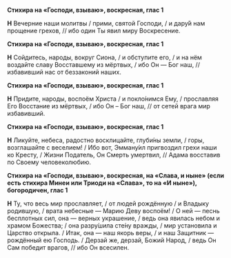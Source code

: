 **Стихира на «Господи, взываю», воскресная, глас 1**

**Н** Вечерние наши молитвы / прими, святой Господи, / и дару́й нам прощение грехов, // ибо один Ты явил миру Воскресение.

**Стихира на «Господи, взываю», воскресная, глас 1**

**Н** Сойдитесь, народы, вокруг Сиона, / и обступите его, / и на нём воздайте славу Восставшему из мёртвых, / ибо Он — Бог наш, // избавивший нас от беззаконий наших.

**Стихира на «Господи, взываю», воскресная, глас 1**

**Н** Придите, народы, воспоём Христа / и покло́нимся Ему, / прославляя Его Восстание из мёртвых, / ибо Он – Бог наш, // от сетей врага мир избавивший.

**Стихира на «Господи, взываю», воскресная, глас 1**

**Н** Ликуйте, небеса, радостно восклицайте, глуби́ны земли, / горы, возглашайте с веселием! / Ибо вот, Эмману́ил пригвоздил грехи наши ко Кресту, / Жизни Податель, Он Смерть умертвил, // Адама восставив по Своему человеколюбию.

**Стихира на «Господи, взываю», воскресная, на «Слава, и ныне» (если есть стихира Минеи или Триоди на «Слава», то на «И ныне»), богородичен, глас 1**

**Н** Ту, что весь мир прославляет, / от людей рождённую / и Владыку родившую, / врата небесные — Марию Деву воспоём! / О ней — песнь бесплотных сил, она — верных украшение, / ведь она явилась небом и храмом Божества; / она разру́шила сте́ну вражды, / мир установила и Царство открыла. / Итак, она — наш якорь веры, / и наш Защитник — рождённый ею Господь. / Дерзай же, дерзай, Божий Народ, / ведь Он Сам победит врагов, // ибо Он всесилен.

